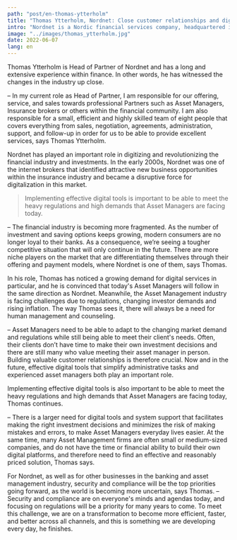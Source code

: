 ```yaml
---
path: "post/en-thomas-ytterholm"
title: "Thomas Ytterholm, Nordnet: Close customer relationships and digital tools both play an important future role in Asset Management"
intro: "Nordnet is a Nordic financial services company, headquartered in Stockholm, Sweden. Founded in 1996, Nordnet was the first Internet broker in Sweden, and has expanded ever since. Today, Nordnet provides its clients with numerous saving and investment services and their business areas include Savings and investments, Loans, and Pensions. In this article, we’ll talk to Thomas Ytterholm, Head of Partner, about the challenges faced by today's Asset Managers and how they can be addressed."
image: "../images/thomas_ytterholm.jpg"
date: 2022-06-07
lang: en
---
```


Thomas Ytterholm is Head of Partner of Nordnet and has a long and extensive experience within finance. In other words, he has witnessed the changes in the industry up close.

– In my current role as Head of Partner, I am responsible for our offering, service, and sales towards professional Partners such as Asset Managers, Insurance brokers or others within the financial community. I am also responsible for a small, efficient and highly skilled team of eight people that covers everything from sales, negotiation, agreements, administration, support, and follow-up in order for us to be able to provide excellent services, says Thomas Ytterholm.

Nordnet has played an important role in digitizing and revolutionizing the financial industry and investments. In the early 2000s, Nordnet was one of the internet brokers that identified attractive new business opportunities within the insurance industry and became a disruptive force for digitalization in this market.

> Implementing effective digital tools is important to be able to meet the heavy regulations and high demands that Asset Managers are facing today.

– The financial industry is becoming more fragmented. As the number of investment and saving options keeps growing, modern consumers are no longer loyal to their banks. As a consequence, we’re seeing a tougher competitive situation that will only continue in the future. There are more niche players on the market that are differentiating themselves through their offering and payment models, where Nordnet is one of them, says Thomas.

In his role, Thomas has noticed a growing demand for digital services in particular, and he is convinced that today's Asset Managers will follow in the same direction as Nordnet. Meanwhile, the Asset Management industry is facing challenges due to regulations, changing investor demands and rising inflation. The way Thomas sees it, there will always be a need for human management and counseling.

– Asset Managers need to be able to adapt to the changing market demand and regulations while still being able to meet their client's needs. Often, their clients don’t have time to make their own investment decisions and there are still many who value meeting their asset manager in person. Building valuable customer relationships is therefore crucial. Now and in the future, effective digital tools that simplify administrative tasks and experienced asset managers both play an important role.

Implementing effective digital tools is also important to be able to meet the heavy regulations and high demands that Asset Managers are facing today, Thomas continues.

– There is a larger need for digital tools and system support that facilitates making the right investment decisions and minimizes the risk of making mistakes and errors, to make Asset Managers everyday lives easier. At the same time, many Asset Management firms are often small or medium-sized companies, and do not have the time or financial ability to build their own digital platforms, and therefore need to find an effective and reasonably priced solution, Thomas says.

For Nordnet, as well as for other businesses in the banking and asset management industry, security and compliance will be the top priorities going forward, as the world is becoming more uncertain, says Thomas.
– Security and compliance are on everyone's minds and agendas today, and focusing on regulations will be a priority for many years to come. To meet this challenge, we are on a transformation to become more efficient, faster, and better across all channels, and this is something we are developing every day, he finishes.
